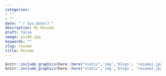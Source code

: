 ```yaml
---
categories:
- ""
- ""
date: "`r Sys.Date()`"
description: My Resume
draft: false
image: pic06.jpg
keywords: ""
slug: resume
title: Resume
---
```


```r
knitr::include_graphics(here::here("static",'img','blogs', 'resume1.jpg'), error = FALSE)
knitr::include_graphics(here::here("static",'img','blogs', 'resume2.jpg'), error = FALSE)
```